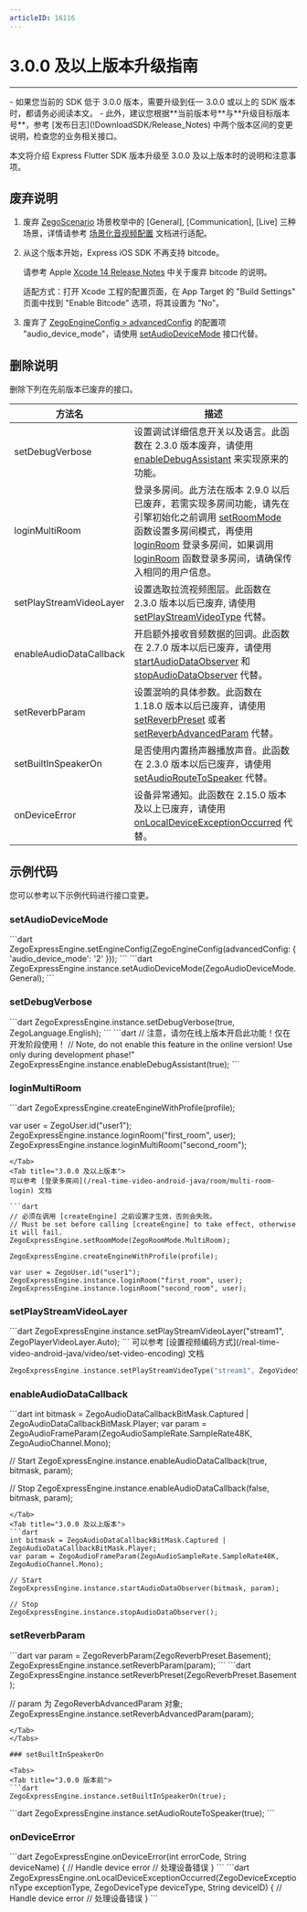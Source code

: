 ```yaml
---
articleID: 16116
---
```



# 3.0.0 及以上版本升级指南

---

<Warning title="注意">
- 如果您当前的 SDK 低于 3.0.0 版本，需要升级到任一 3.0.0 或以上的 SDK 版本时，都请务必阅读本文。
- 此外，建议您根据**当前版本号**与**升级目标版本号**，参考 [发布日志](!DownloadSDK/Release_Notes) 中两个版本区间的变更说明，检查您的业务相关接口。
</Warning>

本文将介绍 Express Flutter SDK 版本升级至 3.0.0 及以上版本时的说明和注意事项。

## 废弃说明

1. 废弃 [ZegoScenario](https://doc-zh.zego.im/unique-api/express-video-sdk/zh/dart_flutter/zego_express_engine/ZegoScenario.html) 场景枚举中的 [General], [Communication], [Live] 三种场景，详情请参考 [场景化音视频配置](!video_proflie) 文档进行适配。

2. 从这个版本开始，Express iOS SDK 不再支持 bitcode。

    请参考 Apple [Xcode 14 Release Notes](https://developer.apple.com/documentation/xcode-release-notes/xcode-14-release-notes#Deprecations) 中关于废弃 bitcode 的说明。

    适配方式：打开 Xcode 工程的配置页面，在 App Target 的 "Build Settings" 页面中找到 "Enable Bitcode" 选项，将其设置为 "No"。

3. 废弃了 [ZegoEngineConfig > advancedConfig](https://doc-zh.zego.im/unique-api/express-video-sdk/zh/dart_flutter/zego_express_engine/ZegoEngineConfig/advancedConfig.html) 的配置项 "audio_device_mode"，请使用 [setAudioDeviceMode](https://doc-zh.zego.im/unique-api/express-video-sdk/zh/dart_flutter/zego_express_engine/ZegoExpressEngineDevice/setAudioDeviceMode.html) 接口代替。

## 删除说明

删除下列在先前版本已废弃的接口。

方法名 | 描述 |
--- | --- |
setDebugVerbose | 设置调试详细信息开关以及语言。此函数在 2.3.0 版本废弃，请使用 [enableDebugAssistant](https://doc-zh.zego.im/unique-api/express-video-sdk/zh/dart_flutter/zego_express_engine/ZegoExpressEngine/enableDebugAssistant.html) 来实现原来的功能。
loginMultiRoom | 登录多房间。此方法在版本 2.9.0 以后已废弃，若需实现多房间功能，请先在引擎初始化之前调用 [setRoomMode](https://doc-zh.zego.im/unique-api/express-video-sdk/zh/dart_flutter/zego_express_engine/ZegoExpressEngine/setRoomMode.html) 函数设置多房间模式，再使用 [loginRoom](https://doc-zh.zego.im/unique-api/express-video-sdk/zh/dart_flutter/zego_express_engine/ZegoExpressEngineRoom/loginRoom.html) 登录多房间，如果调用 [loginRoom](https://doc-zh.zego.im/unique-api/express-video-sdk/zh/dart_flutter/zego_express_engine/ZegoExpressEngineRoom/loginRoom.html) 函数登录多房间，请确保传入相同的用户信息。
setPlayStreamVideoLayer | 设置选取拉流视频图层。此函数在 2.3.0 版本以后已废弃, 请使用 [setPlayStreamVideoType](https://doc-zh.zego.im/unique-api/express-video-sdk/zh/dart_flutter/zego_express_engine/ZegoExpressEnginePlayer/setPlayStreamVideoType.html) 代替。
enableAudioDataCallback | 开启额外接收音频数据的回调。此函数在 2.7.0 版本以后已废弃，请使用 [startAudioDataObserver](https://doc-zh.zego.im/unique-api/express-video-sdk/zh/dart_flutter/zego_express_engine/ZegoExpressEngineCustomAudioIO/startAudioDataObserver.html) 和 [stopAudioDataObserver](https://doc-zh.zego.im/unique-api/express-video-sdk/zh/dart_flutter/zego_express_engine/ZegoExpressEngineCustomAudioIO/stopAudioDataObserver.html) 代替。
setReverbParam | 设置混响的具体参数。此函数在 1.18.0 版本以后已废弃，请使用 [setReverbPreset](https://doc-zh.zego.im/unique-api/express-video-sdk/zh/dart_flutter/zego_express_engine/ZegoExpressEnginePreprocess/setReverbPreset.html) 或者 [setReverbAdvancedParam](https://doc-zh.zego.im/unique-api/express-video-sdk/zh/dart_flutter/zego_express_engine/ZegoExpressEnginePreprocess/setReverbAdvancedParam.html) 代替。
setBuiltInSpeakerOn | 是否使用内置扬声器播放声音。此函数在 2.3.0 版本以后已废弃，请使用 [setAudioRouteToSpeaker](https://doc-zh.zego.im/unique-api/express-video-sdk/zh/dart_flutter/zego_express_engine/ZegoExpressEngineDevice/setAudioRouteToSpeaker.html) 代替。
onDeviceError | 设备异常通知。此函数在 2.15.0 版本及以上已废弃，请使用 [onLocalDeviceExceptionOccurred](https://doc-zh.zego.im/unique-api/express-video-sdk/zh/dart_flutter/zego_express_engine/ZegoExpressEngine/onLocalDeviceExceptionOccurred.html) 代替。

## 示例代码

您可以参考以下示例代码进行接口变更。

### setAudioDeviceMode

<Tabs>
<Tab title="3.0.0 版本前">
```dart
ZegoExpressEngine.setEngineConfig(ZegoEngineConfig(advancedConfig: { 'audio_device_mode': '2' }));
```
</Tab>
<Tab title="3.0.0 及以上版本">
```dart
ZegoExpressEngine.instance.setAudioDeviceMode(ZegoAudioDeviceMode.General);
```
</Tab>
</Tabs>

### setDebugVerbose

<Tabs>
<Tab title="3.0.0 版本前">
```dart
ZegoExpressEngine.instance.setDebugVerbose(true, ZegoLanguage.English);
```
</Tab>
<Tab title="3.0.0 及以上版本">
```dart
// 注意，请勿在线上版本开启此功能！仅在开发阶段使用！
// Note, do not enable this feature in the online version! Use only during development phase!"
ZegoExpressEngine.instance.enableDebugAssistant(true);
```
</Tab>
</Tabs>

### loginMultiRoom

<Tabs>
<Tab title="3.0.0 版本前">
```dart
ZegoExpressEngine.createEngineWithProfile(profile);

var user = ZegoUser.id("user1");
ZegoExpressEngine.instance.loginRoom("first_room", user);
ZegoExpressEngine.instance.loginMultiRoom("second_room");
```
</Tab>
<Tab title="3.0.0 及以上版本">
可以参考 [登录多房间](/real-time-video-android-java/room/multi-room-login) 文档

```dart
// 必须在调用 [createEngine] 之前设置才生效，否则会失败。
// Must be set before calling [createEngine] to take effect, otherwise it will fail.
ZegoExpressEngine.setRoomMode(ZegoRoomMode.MultiRoom);

ZegoExpressEngine.createEngineWithProfile(profile);

var user = ZegoUser.id("user1");
ZegoExpressEngine.instance.loginRoom("first_room", user);
ZegoExpressEngine.instance.loginRoom("second_room", user);
```
</Tab>
</Tabs>

### setPlayStreamVideoLayer

<Tabs>
<Tab title="3.0.0 版本前">
```dart
ZegoExpressEngine.instance.setPlayStreamVideoLayer("stream1", ZegoPlayerVideoLayer.Auto);
```
</Tab>
<Tab title="3.0.0 及以上版本">
可以参考 [设置视频编码方式](/real-time-video-android-java/video/set-video-encoding) 文档

```dart
ZegoExpressEngine.instance.setPlayStreamVideoType("stream1", ZegoVideoStreamType.Default);
```
</Tab>
</Tabs>

### enableAudioDataCallback

<Tabs>
<Tab title="3.0.0 版本前">
```dart
int bitmask = ZegoAudioDataCallbackBitMask.Captured | ZegoAudioDataCallbackBitMask.Player;
var param = ZegoAudioFrameParam(ZegoAudioSampleRate.SampleRate48K, ZegoAudioChannel.Mono);

// Start
ZegoExpressEngine.instance.enableAudioDataCallback(true, bitmask, param);

// Stop
ZegoExpressEngine.instance.enableAudioDataCallback(false, bitmask, param);
```
</Tab>
<Tab title="3.0.0 及以上版本">
```dart
int bitmask = ZegoAudioDataCallbackBitMask.Captured | ZegoAudioDataCallbackBitMask.Player;
var param = ZegoAudioFrameParam(ZegoAudioSampleRate.SampleRate48K, ZegoAudioChannel.Mono);

// Start
ZegoExpressEngine.instance.startAudioDataObserver(bitmask, param);

// Stop
ZegoExpressEngine.instance.stopAudioDataObserver();
```
</Tab>
</Tabs>

### setReverbParam

<Tabs>
<Tab title="3.0.0 版本前">
```dart
var param = ZegoReverbParam(ZegoReverbPreset.Basement);
ZegoExpressEngine.instance.setReverbParam(param);
```
</Tab>
<Tab title="3.0.0 及以上版本">
```dart
ZegoExpressEngine.instance.setReverbPreset(ZegoReverbPreset.Basement);

// param 为 ZegoReverbAdvancedParam 对象;
ZegoExpressEngine.instance.setReverbAdvancedParam(param);
```
</Tab>
</Tabs>

### setBuiltInSpeakerOn

<Tabs>
<Tab title="3.0.0 版本前">
```dart
ZegoExpressEngine.instance.setBuiltInSpeakerOn(true);
```
</Tab>
<Tab title="3.0.0 及以上版本">
```dart
ZegoExpressEngine.instance.setAudioRouteToSpeaker(true);
```
</Tab>
</Tabs>

### onDeviceError

<Tabs>
<Tab title="3.0.0 版本前">
```dart
ZegoExpressEngine.onDeviceError(int errorCode, String deviceName) {
    // Handle device error
    // 处理设备错误
}
```
</Tab>
<Tab title="3.0.0 及以上版本">
```dart
ZegoExpressEngine.onLocalDeviceExceptionOccurred(ZegoDeviceExceptionType exceptionType, ZegoDeviceType deviceType, String deviceID) {
    // Handle device error
    // 处理设备错误
}
```
</Tab>
</Tabs>
